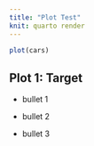 ```yaml
---
title: "Plot Test"
knit: quarto render
---
```


```r
plot(cars)
```

## Plot 1: Target

-   bullet 1

-   bullet 2

-   bullet 3


